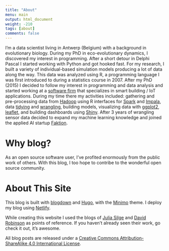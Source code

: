 ```yaml
---
title: "About"
menu: main
output: html_document
weight: -210
tags: [about]
comments: false
---
```


I'm a data scientist living in Antwerp (Belgium) with a background in evolutionary biology. During my PhD in eco-evolutionary dynamics, I discovered my interest in programming. After a short detour in Delphi Pascal I started working with Python and got hooked fast. For my research, I built a variety of individual-based simulation models producing a lot of data along the way. This data was analyzed using R, a programming language I was first introduced to during a statistics course in 2007. After my PhD (2015) I decided to follow my interest in programming and data analysis and started working at a [software firm](https://www.cobundu.com/) that specializes in smart building / IoT applications. During my time there my activities included: gathering and pre-processing data from [Hadoop](http://hadoop.apache.org/) using R interfaces for [Spark](https://spark.rstudio.com/) and [Impala](https://github.com/ianmcook/implyr), data [tidying](http://tidyr.tidyverse.org/) and [wrangling](http://dplyr.tidyverse.org/), building models, visualizing data with [ggplot2](http://ggplot2.tidyverse.org/), [leaflet](https://rstudio.github.io/leaflet/), and building dashboards using [Shiny](https://shiny.rstudio.com/).
After 3 years of wrangling sensor data decided to expand my machine learning knowledge and joined the applied AI startup [Faktion](https://www.faktion.com/).

Why blog?
=========

As an open source software user, I've profited enormously from the public work of others. With this blog, I too hope to contribe to the wonderful open source community.

About This Site
=========

This blog is built with [blogdown](https://github.com/rstudio/blogdown) and [Hugo](https://gohugo.io/), with the [Minimo](https://github.com/MunifTanjim/minimo) theme. I deploy my blog using [Netlify](https://netlify.com/). 

While creating this website I used the blogs of [Julia Silge](https://juliasilge.com) and [David Robinson](http://varianceexplained.org/) as points of reference. If you haven't already seen their work, go check it out, it's awesome.

All blog posts are released under a [Creative Commons Attribution-ShareAlike 4.0 International License](https://creativecommons.org/licenses/by-sa/4.0/).